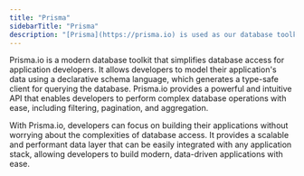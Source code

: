 ```yaml
---
title: "Prisma"
sidebarTitle: "Prisma"
description: "[Prisma](https://prisma.io) is used as our database toolkit to simplify data access and management with an intuitive and strong type-safety API."
---
```

Prisma.io is a modern database toolkit that simplifies database access for application developers. It allows developers to model their application's data using a declarative schema language, which generates a type-safe client for querying the database. Prisma.io provides a powerful and intuitive API that enables developers to perform complex database operations with ease, including filtering, pagination, and aggregation.

With Prisma.io, developers can focus on building their applications without worrying about the complexities of database access. It provides a scalable and performant data layer that can be easily integrated with any application stack, allowing developers to build modern, data-driven applications with ease.
